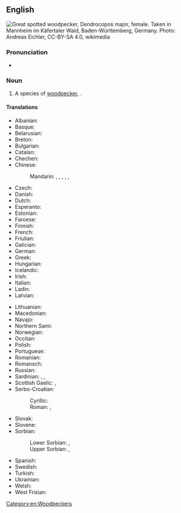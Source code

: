 ==English==
[[File:2015.05.08.-04-Kaefertaler Wald-Mannheim--Buntspecht-Weibchen.jpg|thumb|Great spotted woodpecker, ''Dendrocopos major'', female. Taken in Mannheim im Käfertaler Wald, Baden-Württemberg, Germany.<br>Photo: Andreas Eichler, CC-BY-SA 4.0, wikimedia]]
{{wikipedia}}
{{wikispecies|Dendrocopos major}}

===Pronunciation===
* {{IPA|/ˈɡɹeɪt ˈspɒtəd ˈwʊdpɛkeɹ/|lang=en}}

===Noun===
{{en-noun|head=[[great]] [[spot]]ted [[woodpecker]]}}

# A species of [[woodpecker]], {{taxlink|Dendrocopos major|species|noshow=1|ver=160928}}.

====Translations====
{{trans-top|species of woodpecker}}
* Albanian: {{t|sq|qukapiku larosh i madh}}
* Basque: {{t|eu|okil handi}}
* Belarusian: {{t|be|стракаты дзяцел}}
* Breton: {{t|br|pilkoad bras}}
* Bulgarian: {{t|bg|голям пъстър кълвач}}
* Catalan: {{t|ca|picot garser gros}}
* Chechen: {{t|ce|леча}}
* Chinese:
*: Mandarin: {{t|cmn|大斑啄木鳥|sc=Hani}}, {{t|cmn|大斑啄木鸟|tr=dàbān zhuómùniǎo|sc=Hani}}, {{t|cmn|赤鴷|sc=Hani}}, {{t|cmn|赤䴕|tr=chìliè|sc=Hani}}, {{t|cmn|花啄木|tr=huāzhuómù|sc=Hani}}, {{t|cmn|啄木冠|tr=zhuómùguān|sc=Hani}}
* Czech: {{t|cs|strakapoud velký}}
* Danish: {{t|da|stor flagspætte}}
* Dutch: {{t+|nl|grote bonte specht|m}}
* Esperanto: {{t|eo|granda buntpego}}
* Estonian: {{t|et|suur-kirjurähn}}
* Faroese: {{t|fo|stór flekkuspæta}}
* Finnish: {{t+|fi|käpytikka}}
* French: {{t+|fr|pic épeiche}}
* Friulian: {{t|fur|pic de corone}}
* Galician: {{t+|gl|peto real}}
* German: {{t+|de|Buntspecht|m}}
* Greek: {{t|el|παρδαλοτσικλιτάρα}}
* Hungarian: {{t|hu|nagy fakopáncs}}
* Icelandic: {{t+|is|barrspæta}}
* Irish: {{t|ga|mórchnagaire breac}}
* Italian: {{t|it|picchio rosso maggiore}}
* Ladin: {{t|lld|becalen gran}}
* Latvian: {{t|lv|dižraibais dzenis}}
{{trans-mid}}
* Lithuanian: {{t|lt|didysis margasis genys}}
* Macedonian: {{t|mk|голем клукаjдрвец}}
* Navajo: {{t|nv|tó wónaanídę́ę́ʼ tsįįłkaałii ntsaaígíí}}
* Northern Sami: {{t|se|bihcebásčáihni}}
* Norwegian: {{t|no|flaggspett}}
* Occitan: {{t|oc|pic mar}}
* Polish: {{t+|pl|dzięcioł duży|m}}
* Portuguese: {{t|pt|pica-pau malhado grande|m}}
* Romanian: {{t|ro|ciocănitoare mare}}
* Romansch: {{t|rm|pitgalain grond}}
* Russian: {{t|ru|пестрый дя́тел|m}}
* Sardinian: {{t|sc|biccalinna}}, {{t|sc|biccamuru}}, {{t|sc|biccamatta}}
* Scottish Gaelic: {{t|gd|snagan-daraich|m}}, {{t|gd|cnag mhòr}}
* Serbo-Croatian:
*: Cyrillic: {{t|sh|велики детлић}}
*: Roman: {{t+|sh|veliki detlić}}, {{t+|sh|veliki djetao}}
* Slovak: {{t|sk|ďateľ veľký}}
* Slovene: {{t|sl|veliki detel}}
* Sorbian:
*: Lower Sorbian: {{t|dsb|źiśelc|m}}, {{t|dsb|šnapac|m}}
*: Upper Sorbian: {{t|hsb|dypornak|m}}, {{t|hsb|dypak|m}}
* Spanish: {{t|es|pico picapinos|m}}
* Swedish: {{t+|sv|större hackspett}}
* Turkish: {{t|tr|orman alaca ağaçkakanı}}
* Ukrainian: {{t|uk|дятел великий}}
* Welsh: {{t|cy|cnocell fraith fwyaf}}
* West Frisian: {{t|fy|grutte eksterspjocht}}
{{trans-bottom}}

[[Category:en:Woodpeckers]]
